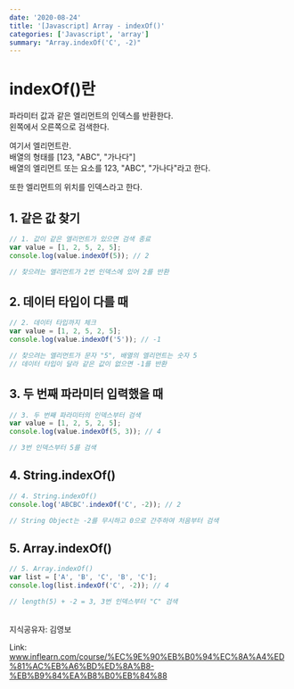 ```yaml
---
date: '2020-08-24'
title: '[Javascript] Array - indexOf()'
categories: ['Javascript', 'array']
summary: "Array.indexOf('C', -2)"
---
```


# indexOf()란

파라미터 값과 같은 엘리먼트의 인덱스를 반환한다.<br />
왼쪽에서 오른쪽으로 검색한다.

여기서 엘리먼트란.<br />
배열의 형태를 [123, "ABC", "가나다"]<br />
배열의 엘리먼트 또는 요소를 123, "ABC", "가나다"라고 한다.

또한 엘리먼트의 위치를 인덱스라고 한다.

## 1. 같은 값 찾기

```javascript
// 1. 값이 같은 엘리먼트가 있으면 검색 종료
var value = [1, 2, 5, 2, 5];
console.log(value.indexOf(5)); // 2

// 찾으려는 엘리먼트가 2번 인덱스에 있어 2를 반환
```

## 2. 데이터 타입이 다를 때

```javascript
// 2. 데이터 타입까지 체크
var value = [1, 2, 5, 2, 5];
console.log(value.indexOf('5')); // -1

// 찾으려는 엘리먼트가 문자 "5", 배열의 엘리먼트는 숫자 5
// 데이터 타입이 달라 같은 값이 없으면 -1를 반환
```

## 3. 두 번째 파라미터 입력했을 때

```javascript
// 3. 두 번째 파라미터의 인덱스부터 검색
var value = [1, 2, 5, 2, 5];
console.log(value.indexOf(5, 3)); // 4

// 3번 인덱스부터 5를 검색
```

## 4. String.indexOf()

```javascript
// 4. String.indexOf()
console.log('ABCBC'.indexOf('C', -2)); // 2

// String Object는 -2를 무시하고 0으로 간주하여 처음부터 검색
```

## 5. Array.indexOf()

```javascript
// 5. Array.indexOf()
var list = ['A', 'B', 'C', 'B', 'C'];
console.log(list.indexOf('C', -2)); // 4

// length(5) + -2 = 3, 3번 인덱스부터 "C" 검색
```

<br />
지식공유자: 김영보

Link: <a href='https://www.inflearn.com/course/%EC%9E%90%EB%B0%94%EC%8A%A4%ED%81%AC%EB%A6%BD%ED%8A%B8-%EB%B9%84%EA%B8%B0%EB%84%88' target='_blank' rel='noreferrer noopener'>www.inflearn.com/course/%EC%9E%90%EB%B0%94%EC%8A%A4%ED%81%AC%EB%A6%BD%ED%8A%B8-%EB%B9%84%EA%B8%B0%EB%84%88</a>
